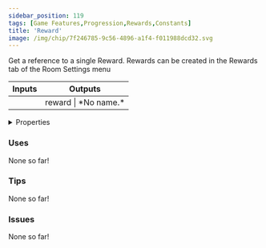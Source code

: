 ```yaml
---
sidebar_position: 119
tags: [Game Features,Progression,Rewards,Constants]
title: 'Reward'
image: /img/chip/7f246785-9c56-4896-a1f4-f011988dcd32.svg
---
```


Get a reference to a single Reward. Rewards can be created in the Rewards tab of the Room Settings menu



<IChip uuid="7f246785-9c56-4896-a1f4-f011988dcd32"/>

<table><thead><tr><th>Inputs</th><th>Outputs</th></tr></thead><tbody><tr><td /><td>reward | *No name.*</td></tr></tbody></table>

<details>
  <summary>Properties</summary>
  <div>
    <div>
    <table>
      <tbody>
        <tr>
          <td>Is beta required?</td>
          <td>No</td>
        </tr>
        <tr>
          <td>Is chip a trolling risk?</td>
          <td>No</td>
        </tr>
        <tr>
          <td>Is chip a role assignment risk?</td>
          <td>No</td>
        </tr>
        <tr>
          <td>Chip UUID</td>
          <td>7f246785-9c56-4896-a1f4-f011988dcd32</td>
        </tr>
        <tr>
          <td>Room availability</td>
          <td>Available everywhere</td>
        </tr>
      </tbody>
    </table>
    </div>
  </div>
</details>

### Uses

None so far!

### Tips

None so far!

### Issues

None so far!